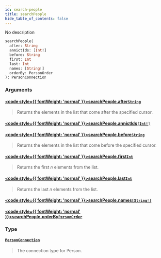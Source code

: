 ```yaml
---
id: search-people
title: searchPeople
hide_table_of_contents: false
---
```








No description

```graphql
searchPeople(
  after: String
  annictIds: [Int!]
  before: String
  first: Int
  last: Int
  names: [String!]
  orderBy: PersonOrder
): PersonConnection
```


### Arguments

#### [<code style={{ fontWeight: 'normal' }}>searchPeople.<b>after</b></code>](#)<Bullet />[`String`](/docs/graphql-api/beta/reference/scalars/string) <Badge class="secondary" text="scalar"/>
> Returns the elements in the list that come after the specified cursor.
> 

#### [<code style={{ fontWeight: 'normal' }}>searchPeople.<b>annictIds</b></code>](#)<Bullet />[`[Int!]`](/docs/graphql-api/beta/reference/scalars/int) <Badge class="secondary" text="list"/> <Badge class="secondary" text="scalar"/>
> 
> 

#### [<code style={{ fontWeight: 'normal' }}>searchPeople.<b>before</b></code>](#)<Bullet />[`String`](/docs/graphql-api/beta/reference/scalars/string) <Badge class="secondary" text="scalar"/>
> Returns the elements in the list that come before the specified cursor.
> 

#### [<code style={{ fontWeight: 'normal' }}>searchPeople.<b>first</b></code>](#)<Bullet />[`Int`](/docs/graphql-api/beta/reference/scalars/int) <Badge class="secondary" text="scalar"/>
> Returns the first _n_ elements from the list.
> 

#### [<code style={{ fontWeight: 'normal' }}>searchPeople.<b>last</b></code>](#)<Bullet />[`Int`](/docs/graphql-api/beta/reference/scalars/int) <Badge class="secondary" text="scalar"/>
> Returns the last _n_ elements from the list.
> 

#### [<code style={{ fontWeight: 'normal' }}>searchPeople.<b>names</b></code>](#)<Bullet />[`[String!]`](/docs/graphql-api/beta/reference/scalars/string) <Badge class="secondary" text="list"/> <Badge class="secondary" text="scalar"/>
> 
> 

#### [<code style={{ fontWeight: 'normal' }}>searchPeople.<b>orderBy</b></code>](#)<Bullet />[`PersonOrder`](/docs/graphql-api/beta/reference/inputs/person-order) <Badge class="secondary" text="input"/>
> 
> 

### Type

#### [`PersonConnection`](/docs/graphql-api/beta/reference/objects/person-connection) <Badge class="secondary" text="object"/>
> The connection type for Person.
> 





